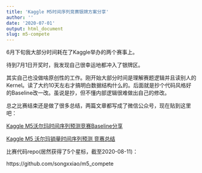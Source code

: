 ```yaml
---
title: 'Kaggle M5时间序列竞赛银牌方案分享'
author: ''
date: '2020-07-01'
output: html_document
slug: m5-compete
---
```


6月下旬我大部分时间耗在了Kaggle举办的两个赛事上。

待到7月1日开奖时，我发现自己很幸运地都冲入了银牌区。

其实自己也没做啥原创性的工作。刚开始大部分时间是理解赛题逻辑并且读别人的Kernel。读了大约10天左右才搞明白数据结构什么的。后面就是抄个代码风格好的Baseline改一改。虽说是抄，但不懂内部逻辑很难做出自己的修改。

总之比赛结束还是做了很多总结，两篇文章都写成了微信公众号，现在贴到这里吧：

[Kaggle M5沃尔玛时间序列预测竞赛Baseline分享](https://mp.weixin.qq.com/s/E9vJwE5Vpa-TFrjeLyBT_A)

[Kaggle M5 沃尔玛销量时间序列预测 竞赛总结](https://mp.weixin.qq.com/s/3JHWeYbh2uhqjw7IJoeOiQ)

比赛代码repo(居然获得了5个星标，截至2020-08-11)：

https://github.com/songxxiao/m5_compete

